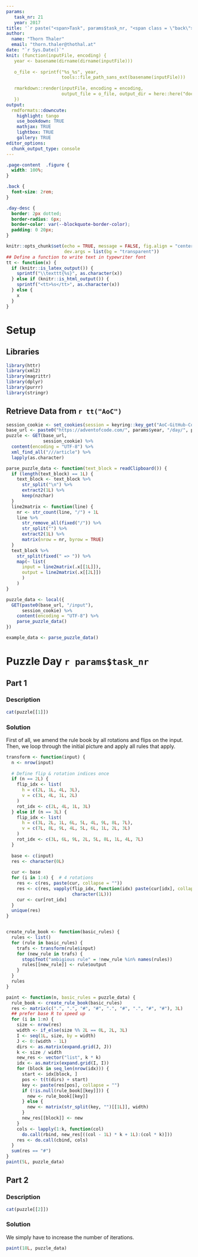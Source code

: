 ```yaml
---
params:
   task_nr: 21
   year: 2017
title: '`r paste("<span>Task", params$task_nr, "<span class = \"back\"><a href = \"index.html\">", fontawesome::fa("home"), "</a></span></span>")`'
author: 
  name: "Thorn Thaler"
  email: "thorn.thaler@thothal.at"
date: "`r Sys.Date()`"
knit: (function(inputFile, encoding) {
   year <- basename(dirname(dirname(inputFile)))
   
   o_file <- sprintf("%s_%s", year, 
                     tools::file_path_sans_ext(basename(inputFile)))
                     
   rmarkdown::render(inputFile, encoding = encoding, 
                     output_file = o_file, output_dir = here::here("docs"))
   })
output: 
  rmdformats::downcute:
    highlight: tango
    use_bookdown: TRUE
    mathjax: TRUE
    lightbox: TRUE
    gallery: TRUE
editor_options: 
  chunk_output_type: console
---
```


```css
.page-content  .figure {
  width: 100%;
}

.back {
  font-size: 2rem;
}

.day-desc {
  border: 2px dotted;
  border-radius: 6px;
  border-color: var(--blockquote-border-color);
  padding: 0 20px;
}
```

```r
knitr::opts_chunk$set(echo = TRUE, message = FALSE, fig.align = "center",
                      dev.args = list(bg = "transparent"))
## Define a function to write text in typewriter font
tt <- function(x) {
  if (knitr::is_latex_output()) {
    sprintf("\\texttt{%s}", as.character(x))
  } else if (knitr::is_html_output()) {
    sprintf("<tt>%s</tt>", as.character(x))
  } else {
    x
  }
}

```

# Setup

## Libraries

```r
library(httr)
library(xml2)
library(magrittr)
library(dplyr)
library(purrr)
library(stringr)
```

## Retrieve Data from `r tt("AoC")`


```r
session_cookie <- set_cookies(session = keyring::key_get("AoC-GitHub-Cookie"))
base_url <- paste0("https://adventofcode.com/", params$year, "/day/", params$task_nr)
puzzle <- GET(base_url,
              session_cookie) %>% 
  content(encoding = "UTF-8") %>% 
  xml_find_all("///article") %>% 
  lapply(as.character)

parse_puzzle_data <- function(text_block = readClipboard()) {
  if (length(text_block) == 1L) {
    text_block <- text_block %>% 
      str_split("\n") %>% 
      extract2(1L) %>% 
      keep(nzchar)
  }
  line2matrix <- function(line) {
    nr <- str_count(line, "/") + 1L
    line %>% 
      str_remove_all(fixed("/")) %>% 
      str_split("") %>% 
      extract2(1L) %>% 
      matrix(nrow = nr, byrow = TRUE)
  }
  text_block %>% 
    str_split(fixed(" => ")) %>% 
    map(~ list(
      input = line2matrix(.x[[1L]]),
      output = line2matrix(.x[[2L]])
      )
    )
}

puzzle_data <- local({
  GET(paste0(base_url, "/input"),
      session_cookie) %>% 
    content(encoding = "UTF-8") %>% 
    parse_puzzle_data()
})
```

```r
example_data <- parse_puzzle_data()
```

# Puzzle Day `r params$task_nr`

## Part 1

### Description

```r
cat(puzzle[[1]])
```

### Solution

First of all, we amend the rule book by all rotations and flips on the input. Then, we 
loop through the initial picture and apply all rules that apply.

```r
transform <- function(input) {
  n <- nrow(input)
  
  # Define flip & rotation indices once
  if (n == 2L) {
    flip_idx <- list(
      h = c(2L, 1L, 4L, 3L),
      v = c(3L, 4L, 1L, 2L)
    )
    rot_idx <- c(2L, 4L, 1L, 3L)
  } else if (n == 3L) {
    flip_idx <- list(
      h = c(3L, 2L, 1L, 6L, 5L, 4L, 9L, 8L, 7L),
      v = c(7L, 8L, 9L, 4L, 5L, 6L, 1L, 2L, 3L)
    )
    rot_idx <- c(3L, 6L, 9L, 2L, 5L, 8L, 1L, 4L, 7L)
  }
  
  base <- c(input)
  res <- character(0L)
  
  cur <- base
  for (i in 1:4) {  # 4 rotations
    res <- c(res, paste(cur, collapse = ""))
    res <- c(res, vapply(flip_idx, function(idx) paste(cur[idx], collapse = ""), 
                         character(1L)))
    cur <- cur[rot_idx]
  }
  unique(res)
}


create_rule_book <- function(basic_rules) {
  rules <- list()
  for (rule in basic_rules) {
    trafs <- transform(rule$input)
    for (new_rule in trafs) {
      stopifnot("ambigious rule" = !new_rule %in% names(rules))
      rules[[new_rule]] <- rule$output
    }
  }
  rules
}

paint <- function(n, basic_rules = puzzle_data) {
  rule_book <- create_rule_book(basic_rules)
  res <- matrix(c(".", ".", "#", "#", ".", "#", ".", "#", "#"), 3L)
  ## prefer base R to speed up
  for (i in 1:n) {
    size <- nrow(res)
    width <- if_else(size %% 2L == 0L, 2L, 3L)
    I <- seq(1L, size, by = width)
    J <- 0:(width - 1L)
    dirs <- as.matrix(expand.grid(J, J))
    k <- size / width
    new_res <- vector("list", k * k)
    idx <- as.matrix(expand.grid(I, I))
    for (block in seq_len(nrow(idx))) {
      start <- idx[block, ]
      pos <- t(t(dirs) + start)
      key <- paste(res[pos], collapse = "")
      if (!is.null(rule_book[[key]])) {
        new <- rule_book[[key]]
      } else {
        new <- matrix(str_split(key, "")[[1L]], width)
      }
      new_res[[block]] <- new
    }
    cols <- lapply(1:k, function(col) 
      do.call(rbind, new_res[((col - 1L) * k + 1L):(col * k)]))
    res <- do.call(cbind, cols)
  }
  sum(res == "#")
}
paint(5L, puzzle_data)
```

## Part 2

### Description

```r
cat(puzzle[[2]])
```

### Solution

We simply have to increase the number of iterations.

```r
paint(18L, puzzle_data)
```